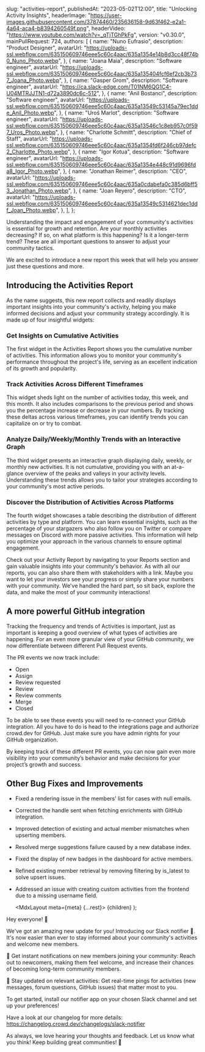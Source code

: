 
  slug: "activities-report",
  publishedAt: "2023-05-02T12:00",
  title: "Unlocking Activity Insights",
  headerImage:
    "https://user-images.githubusercontent.com/37874460/235636158-9d63f462-e2a1-4a64-aca4-b8394260549f.png",
  headerVideo: "https://www.youtube.com/watch?v=_qTjTGhPkFg",
  version: "v0.30.0",
  mainPullRequest: 724,
  authors: [
    {
      name: "Nuno Eufrasio",
      description: "Product Designer",
      avatarUrl:
        "https://uploads-ssl.webflow.com/635150609746eee5c60c4aac/635a1354e14b8d3cc48f74b0_Nuno_Photo.webp",
    },
    {
      name: "Joana Maia",
      description: "Software engineer",
      avatarUrl:
        "https://uploads-ssl.webflow.com/635150609746eee5c60c4aac/635a135404fcf6ef2cb3b737_Joana_Photo.webp",
    },
    {
      name: "Gasper Grom",
      description: "Software engineer",
      avatarUrl: "https://ca.slack-edge.com/T01NM6QG1C4-U04MTRJJTN1-d72a3890dc6c-512",
    },
    {
      name: "Anil Bostanci",
      description: "Software engineer",
      avatarUrl:
        "https://uploads-ssl.webflow.com/635150609746eee5c60c4aac/635a13549c53145a79ec1dde_Anil_Photo.webp",
    },
    {
      name: "Uroš Marlot",
      description: "Software engineer",
      avatarUrl:
        "https://uploads-ssl.webflow.com/635150609746eee5c60c4aac/635a13546c1c8eb957c0f597_Uros_Photo.webp",
    },
    {
      name: "Charlotte Schmitt",
      description: "Chief of Staff",
      avatarUrl:
        "https://uploads-ssl.webflow.com/635150609746eee5c60c4aac/635a1354fd6f246cb97defc2_Charlotte_Photo.webp",
    },
    {
      name: "Igor Kotua",
      description: "Software engineer",
      avatarUrl:
        "https://uploads-ssl.webflow.com/635150609746eee5c60c4aac/635a1354e448c91d9696fda8_Igor_Photo.webp",
    },
    {
      name: "Jonathan Reimer",
      description: "CEO",
      avatarUrl:
        "https://uploads-ssl.webflow.com/635150609746eee5c60c4aac/635a0cdabefa0c385d6bff53_Jonathan_Photo.webp",
    },
    {
      name: "Joan Reyero",
      description: "CTO",
      avatarUrl:
        "https://uploads-ssl.webflow.com/635150609746eee5c60c4aac/635a13549c5314621dec1ddf_Joan_Photo.webp",
    },
  ],
};

Understanding the impact and engagement of your community's activities is essential for growth and retention. Are your monthly activities decreasing? If so, on what platform is this happening? Is it a longer-term trend? These are all important questions to answer to adjust your community tactics.

We are excited to introduce a new report this week that will help you answer just these questions and more.

## Introducing the Activities Report

As the name suggests, this new report collects and readily displays important insights into your community's activity, helping you make informed decisions and adjust your community strategy accordingly. It is made up of four insightful widgets:

<CenteredImage
  src="https://user-images.githubusercontent.com/37874460/235636158-9d63f462-e2a1-4a64-aca4-b8394260549f.png"
  maxWidth="100%"
/>

### Get Insights on Cumulative Activities

The first widget in the Activities Report shows you the cumulative number of activities. This information allows you to monitor your community's performance throughout the project's life, serving as an excellent indication of its growth and popularity.

### Track Activities Across Different Timeframes

This widget sheds light on the number of activities today, this week, and this month. It also includes comparisons to the previous period and shows you the percentage increase or decrease in your numbers. By tracking these deltas across various timeframes, you can identify trends you can capitalize on or try to combat.

### Analyze Daily/Weekly/Monthly Trends with an Interactive Graph

The third widget presents an interactive graph displaying daily, weekly, or monthly new activities. It is not cumulative, providing you with an at-a-glance overview of the peaks and valleys in your activity levels. Understanding these trends allows you to tailor your strategies according to your community's most active periods.

### Discover the Distribution of Activities Across Platforms

The fourth widget showcases a table describing the distribution of different activities by type and platform. You can learn essential insights, such as the percentage of your stargazers who also follow you on Twitter or compare messages on Discord with more passive activities. This information will help you optimize your approach in the various channels to ensure optimal engagement.

Check out your Activity Report by navigating to your Reports section and gain valuable insights into your community's behavior. As with all our reports, you can also share them with stakeholders with a link. Maybe you want to let your investors see your progress or simply share your numbers with your community. We've handled the hard part, so sit back, explore the data, and make the most of your community interactions!

## A more powerful GitHub integration

Tracking the frequency and trends of Activities is important, just as important is keeping a good overview of what types of activities are happening. For an even more granular view of your GitHub community, we now differentiate between different Pull Request events.

<CenteredImage
  src="https://user-images.githubusercontent.com/37874460/235636147-07f3bc2c-24c8-413a-8557-b9d62fb479bf.png"
  maxWidth="100%"
/>

The PR events we now track include:

- Open
- Assign
- Review requested
- Review
- Review comments
- Merge
- Closed

To be able to see these events you will need to re-connect your GitHub integration. All you have to do is head to the integrations page and authorize crowd.dev for GitHub. Just make sure you have admin rights for your GitHub organization.

By keeping track of these different PR events, you can now gain even more visibility into your community’s behavior and make decisions for your project’s growth and success.

## Other Bug Fixes and Improvements

- Fixed a rendering issue in the members' list for cases with null emails. <PullRequest number="817"/>
- Corrected the handle sent when fetching enrichments with GitHub integration. <PullRequest number="820"/>
- Improved detection of existing and actual member mismatches when upserting members. <PullRequest number="804"/>
- Resolved merge suggestions failure caused by a new database index. <PullRequest number="816"/>
- Fixed the display of new badges in the dashboard for active members. <PullRequest number="815"/>
- Refined existing member retrieval by removing filtering by is_latest to solve upsert issues. <PullRequest number="814"/>
- Addressed an issue with creating custom activities from the frontend due to a missing username field. <PullRequest number="808"/>

  <MdxLayout meta={meta} {...rest}>
    {children}
  </MdxLayout>
);

Hey everyone! 👋

We've got an amazing new update for you! Introducing our Slack notifier 🚀. It's now easier than ever to stay informed about your community's activities and welcome new members.

🔔 Get instant notifications on new members joining your community: Reach out to newcomers, making them feel welcome, and increase their chances of becoming long-term community members.

📣 Stay updated on relevant activities: Get real-time pings for activities (new messages, forum questions, GitHub issues) that matter most to you.

To get started, install our notifier app on your chosen Slack channel and set up your preferences!

Have a look at our changelog for more details: https://changelog.crowd.dev/changelogs/slack-notifier

As always, we love hearing your thoughts and feedback. Let us know what you think! Keep building great communities! 🎉
